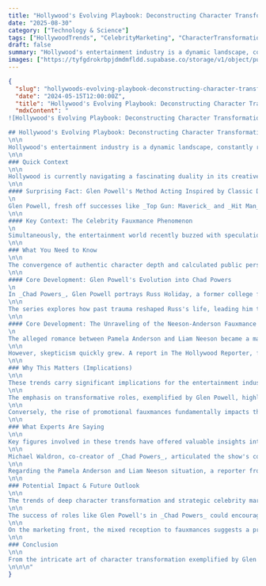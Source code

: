 ```yaml
---
title: "Hollywood's Evolving Playbook: Deconstructing Character Transformations and Celebrity Marketing Fauxmances"
date: "2025-08-30"
category: ["Technology & Science"]
tags: ["HollywoodTrends", "CelebrityMarketing", "CharacterTransformation"]
draft: false
summary: "Hollywood's entertainment industry is a dynamic landscape, constantly reinventing itself through innovative storytelling and strategic marketing. This article delves into two prominent trends shaping today's narratives: the intricate art of an actor's transformative character portrayal and the controversial, yet often effective, tactic of celebrity \\"fauxmances\\" for film promotion. Understanding these dual trends offers a fascinating glimpse into how content is created, consumed, and marketed in the modern age."
images: ["https://tyfgdrokrbpjdmdmfldd.supabase.co/storage/v1/object/public/image/2025-08-30-14-04-03-371-04-00.jpg"]
---
```


```json
{
  "slug": "hollywoods-evolving-playbook-deconstructing-character-transformations-and-celebrity-marketing-fauxmances",
  "date": "2024-05-15T12:00:00Z",
  "title": "Hollywood's Evolving Playbook: Deconstructing Character Transformations and Celebrity Marketing Fauxmances",
  "mdxContent": "
![Hollywood's Evolving Playbook: Deconstructing Character Transformations and Celebrity Marketing Fauxmances](https://tyfgdrokrbpjdmdmfldd.supabase.co/storage/v1/object/public/image/2025-08-30-14-04-03-371-04-00.jpg)

## Hollywood's Evolving Playbook: Deconstructing Character Transformations and Celebrity Marketing Fauxmances
\n\n
Hollywood's entertainment industry is a dynamic landscape, constantly reinventing itself through innovative storytelling and strategic marketing. This article delves into two prominent trends shaping today's narratives: the intricate art of an actor's transformative character portrayal and the controversial, yet often effective, tactic of celebrity \"fauxmances\" for film promotion. Understanding these dual trends offers a fascinating glimpse into how content is created, consumed, and marketed in the modern age.
\n\n
### Quick Context
\n\n
Hollywood is currently navigating a fascinating duality in its creative and promotional strategies. On one side, actors are committing to deep, multi-layered character transformations that extend far beyond simple costume changes, aiming for a profound shift in persona. Simultaneously, the line between on-screen chemistry and real-life romance is deliberately blurred for marketing purposes, frequently igniting public discussion and media speculation. These contrasting, yet equally impactful, approaches underscore the industry’s relentless pursuit of captivating audiences and maximizing engagement.
\n\n
#### Surprising Fact: Glen Powell's Method Acting Inspired by Classic Disguise Comedies
\n
Glen Powell, fresh off successes like _Top Gun: Maverick_ and _Hit Man_, is set to take on another transformative role in Hulu's new comedy _Chad Powers_. Series co-creator Michael Waldron revealed that for Powell's character, Russ Holiday, the creative team drew inspiration not only from sports films like _Bull Durham_ but also from iconic disguise comedies such as _Mrs. Doubtfire_ and _Tootsie_. This unexpected creative influence highlights a deeper exploration of identity through disguise, transcending simple impersonation to become a vehicle for self-discovery and personal growth.
\n\n
#### Key Context: The Celebrity Fauxmance Phenomenon
\n
Simultaneously, the entertainment world recently buzzed with speculation about an alleged romance between Pamela Anderson and Liam Neeson, which numerous reports now suggest was a deliberate marketing ploy to promote their film, _The Naked Gun_. This follows similar discussions surrounding Sydney Sweeney and Glen Powell during the promotion of _Anyone but You_, sparking broader questions about authenticity in celebrity relationships and the lengths studios will go to generate buzz. The strategy typically involves carefully curated public appearances and suggestive comments, designed to fuel media speculation without explicit confirmation, effectively transforming a film's press tour into an elaborate narrative extension.
\n\n
### What You Need to Know
\n\n
The convergence of authentic character depth and calculated public personas profoundly defines the current entertainment zeitgeist. From an actor embodying multiple identities to a seemingly genuine celebrity coupling, these parallel trends demand a closer examination of their construction and impact.
\n\n
#### Core Development: Glen Powell's Evolution into Chad Powers
\n
In _Chad Powers_, Glen Powell portrays Russ Holiday, a former college football player whose career ended due to a significant mistake. Eight years later, inspired by _Mrs. Doubtfire_, Holiday dons prosthetics and an alter ego—the affable \"Chad\"—to gain a second chance on the South Georgia Catfish team. This narrative arc transcends a simple comedic premise; it's a journey of a flawed character who uses a mask to learn profound lessons about himself. The show’s creator emphasizes that the disguise allows Russ, initially depicted as a \"modern, very contemporary a**hole,\" to shed his self-judgment and perceive others more clearly. His transformation is both physical and psychological, enabling him to empathize and connect in ways his true identity might not have allowed.
\n\n
The series explores how past trauma reshaped Russ's life, leading him to \"dark corners of the internet\" and surrounding himself with individuals reflecting his internal struggles. As Chad, he navigates comical scenarios, skillfully concealing his true identity from coaches and players while forming unexpected bonds, notably with team mascot Danny and coach Ricky. This disguise frees Russ from the notoriety of his past, allowing him to start fresh and rebuild his character, both on and off the field. This freedom from pre-judgment also enables him to genuinely see and respect Ricky, recognizing a shared competitive spirit and sense of being misunderstood.
\n\n
#### Core Development: The Unraveling of the Neeson-Anderson Fauxmance
\n
The alleged romance between Pamela Anderson and Liam Neeson became a major talking point during their press tour for _The Naked Gun_. Reports from various outlets suggested they were dating, fueled by public displays like a kiss on _The Today Show_ and playful banter on _Watch What Happens Live_. While neither actor explicitly confirmed the relationship, their actions and reactions in interviews led many, particularly older audiences, to genuinely believe they were a couple. As one report noted, the public was \"genuinely moved by and taken with them as a couple,\" perceiving it as a heartwarming story for seasoned stars who had weathered personal challenges.
\n\n
However, skepticism quickly grew. A report in The Hollywood Reporter, followed by an anonymous insider's account, soon suggested the entire romance was a \"clever marketing\" stunt. This revelation left many feeling \"moderately scandalized,\" as one reporter put it, prompting questions about the authenticity of celebrity interactions presented to the public. The perceived sloppiness in \"sticking the landing\" – failing to maintain the illusion until the movie reached streaming – highlighted the inherent risks of such promotional tactics. This strategy relies heavily on public credulity, and when exposed, it can lead to a sense of betrayal rather than admiration for the \"cleverness\" involved.
\n\n
### Why This Matters (Implications)
\n\n
These trends carry significant implications for the entertainment industry, audience perceptions, and the very nature of celebrity itself.
\n\n
The emphasis on transformative roles, exemplified by Glen Powell, highlights a growing demand for complex narratives and challenging performances. This encourages actors to delve deeper into character psychology, offering richer, more resonant stories that explore themes of identity, redemption, and self-discovery. It signifies a move toward compelling, multi-dimensional characters who provide more than superficial entertainment, appealing to audiences seeking depth in their viewing experience.
\n\n
Conversely, the rise of promotional fauxmances fundamentally impacts the relationship between celebrities, the media, and the public. While undeniably effective in generating immediate buzz and media coverage, such tactics risk eroding trust. When the illusion is shattered, it can foster audience cynicism, making it harder for genuine narratives—both on-screen and off—to be perceived as authentic. This practice underscores the increasingly blurred lines between entertainment, reality, and marketing, compelling consumers to be more critical of the information they receive about public figures.
\n\n
### What Experts Are Saying
\n\n
Key figures involved in these trends have offered valuable insights into their creation and reception, shedding light on their motivations and potential impact.
\n\n
Michael Waldron, co-creator of _Chad Powers_, articulated the show's core message: it’s \"about flawed characters who put on a mask, and by playing a different character, learn a lesson that they maybe never could have about themselves without wearing the mask.\" This perspective frames the disguise not merely as a comedic device but as a profound tool for character development, enabling a flawed protagonist like Russ Holiday to gain empathy and self-awareness. Waldron also humorously commented on Steve Zahn's performance as Coach Hudson, noting how the show is \"never better than when it’s Glen saying the craziest s**t in the world, and Steve having to react to it as if it’s the real thing,\" further emphasizing the comedic potential unlocked by the dual-character premise.
\n\n
Regarding the Pamela Anderson and Liam Neeson situation, a reporter from Slate expressed being \"moderately scandalized,\" stating, \"All I ask is that if you’re going to fake a relationship, celebs, could you just be prepared to stick it out at least until the movie goes to streaming?\" This sentiment reflects a public desire for at least a semblance of commitment to the illusion if it’s created, suggesting that a poorly executed fauxmance can indeed backfire. An \"anonymous insider\" quoted in celebrity gossip reports directly claimed \"there was never a relationship to begin with\" between Neeson and Anderson, confirming suspicions that it was all \"clever marketing.\" This highlights the cynical undercurrent of such promotional strategies and the public's growing awareness of them.
\n\n
### Potential Impact & Future Outlook
\n\n
The trends of deep character transformation and strategic celebrity marketing are poised to continue evolving, shaping both artistic expression and promotional tactics in Hollywood.
\n\n
The success of roles like Glen Powell's in _Chad Powers_ could encourage more actors and creators to explore complex, multi-layered characters who undergo significant internal and external changes. This commitment to transformative acting promises richer storytelling, offering audiences narratives that resonate on a deeper psychological level and providing actors with more challenging and rewarding roles. Future projects may increasingly leverage disguise or alter egos as central thematic elements, exploring identity and self-discovery in innovative ways.
\n\n
On the marketing front, the mixed reception to fauxmances suggests a pressing need for refinement. While the initial buzz is undeniable, the long-term impact on audience trust remains a critical consideration. If exposed too quickly or clumsily, these tactics can breed cynicism. Future celebrity marketing might lean toward more subtle, less explicit methods of hinting at romance, or perhaps a greater transparency about the promotional nature of such interactions. The 'stick the landing' critique implies that if a fauxmance is initiated, it needs to be maintained convincingly for a longer duration to avoid consumer backlash, or perhaps be replaced with more innovative, less deceptive promotional methods that still capture public imagination without risking trust.
\n\n
### Conclusion
\n\n
From the intricate art of character transformation exemplified by Glen Powell in _Chad Powers_ to the calculated gamble of celebrity fauxmances, Hollywood continues to weave its narrative tapestry with diverse, and sometimes conflicting, threads. These trends reflect a vibrant industry constantly seeking new ways to engage and entertain, while also navigating the evolving expectations of an increasingly media-savvy audience. What are your thoughts on these evolving dynamics in entertainment, and do you believe the payoff of a fauxmance ultimately outweighs the risk to celebrity authenticity?
\n\n\n"
}
